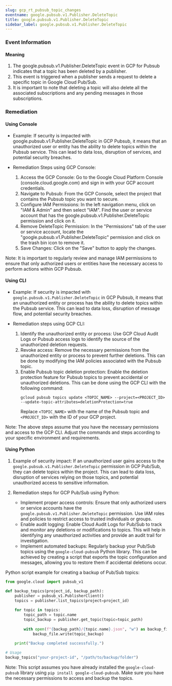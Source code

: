 ```yaml
--- 
slug: gcp_rt_pubsub_topic_changes
eventname: google.pubsub.v1.Publisher.DeleteTopic
title: google.pubsub.v1.Publisher.DeleteTopic
sidebar_label: google.pubsub.v1.Publisher.DeleteTopic
---
```

                       
### Event Information

#### Meaning

1. The google.pubsub.v1.Publisher.DeleteTopic event in GCP for Pubsub indicates that a topic has been deleted by a publisher.
2. This event is triggered when a publisher sends a request to delete a specific topic in Google Cloud Pub/Sub.
3. It is important to note that deleting a topic will also delete all the associated subscriptions and any pending messages in those subscriptions.

### Remediation

#### Using Console

- Example: If security is impacted with google.pubsub.v1.Publisher.DeleteTopic in GCP Pubsub, it means that an unauthorized user or entity has the ability to delete topics within the Pubsub service. This can lead to data loss, disruption of services, and potential security breaches.

- Remediation Steps using GCP Console:
  1. Access the GCP Console: Go to the Google Cloud Platform Console (console.cloud.google.com) and sign in with your GCP account credentials.
  2. Navigate to Pubsub: From the GCP Console, select the project that contains the Pubsub topic you want to secure.
  3. Configure IAM Permissions: In the left navigation menu, click on "IAM & Admin" and then select "IAM". Find the user or service account that has the google.pubsub.v1.Publisher.DeleteTopic permission and click on it.
  4. Remove DeleteTopic Permission: In the "Permissions" tab of the user or service account, locate the "google.pubsub.v1.Publisher.DeleteTopic" permission and click on the trash bin icon to remove it.
  5. Save Changes: Click on the "Save" button to apply the changes.

Note: It is important to regularly review and manage IAM permissions to ensure that only authorized users or entities have the necessary access to perform actions within GCP Pubsub.

#### Using CLI

- Example: If security is impacted with `google.pubsub.v1.Publisher.DeleteTopic` in GCP Pubsub, it means that an unauthorized entity or process has the ability to delete topics within the Pubsub service. This can lead to data loss, disruption of message flow, and potential security breaches.

- Remediation steps using GCP CLI:
  1. Identify the unauthorized entity or process: Use GCP Cloud Audit Logs or Pubsub access logs to identify the source of the unauthorized deletion requests.
  2. Revoke access: Remove the necessary permissions from the unauthorized entity or process to prevent further deletions. This can be done by modifying the IAM policies associated with the Pubsub topic.
  3. Enable Pubsub topic deletion protection: Enable the deletion protection feature for Pubsub topics to prevent accidental or unauthorized deletions. This can be done using the GCP CLI with the following command:
     ```
     gcloud pubsub topics update <TOPIC_NAME> --project=<PROJECT_ID> --update-topic-attributes=deletionProtection=true
     ```
     Replace `<TOPIC_NAME>` with the name of the Pubsub topic and `<PROJECT_ID>` with the ID of your GCP project.

Note: The above steps assume that you have the necessary permissions and access to the GCP CLI. Adjust the commands and steps according to your specific environment and requirements.

#### Using Python

1. Example of security impact: If an unauthorized user gains access to the `google.pubsub.v1.Publisher.DeleteTopic` permission in GCP Pub/Sub, they can delete topics within the project. This can lead to data loss, disruption of services relying on those topics, and potential unauthorized access to sensitive information.

2. Remediation steps for GCP Pub/Sub using Python:
   - Implement proper access controls: Ensure that only authorized users or service accounts have the `google.pubsub.v1.Publisher.DeleteTopic` permission. Use IAM roles and policies to restrict access to trusted individuals or groups.
   - Enable audit logging: Enable Cloud Audit Logs for Pub/Sub to track and monitor any deletions or modifications to topics. This will help in identifying any unauthorized activities and provide an audit trail for investigation.
   - Implement automated backups: Regularly backup your Pub/Sub topics using the `google-cloud-pubsub` Python library. This can be achieved by creating a script that exports the topic configuration and messages, allowing you to restore them if accidental deletions occur.

Python script example for creating a backup of Pub/Sub topics:
```python
from google.cloud import pubsub_v1

def backup_topics(project_id, backup_path):
    publisher = pubsub_v1.PublisherClient()
    topics = publisher.list_topics(project=project_id)
    
    for topic in topics:
        topic_path = topic.name
        topic_backup = publisher.get_topic(topic=topic_path)
        
        with open(f"{backup_path}/{topic.name}.json", "w") as backup_file:
            backup_file.write(topic_backup)
    
    print("Backup completed successfully.")

# Usage
backup_topics("your-project-id", "/path/to/backup/folder")
```

Note: This script assumes you have already installed the `google-cloud-pubsub` library using `pip install google-cloud-pubsub`. Make sure you have the necessary permissions to access and backup the topics.


 